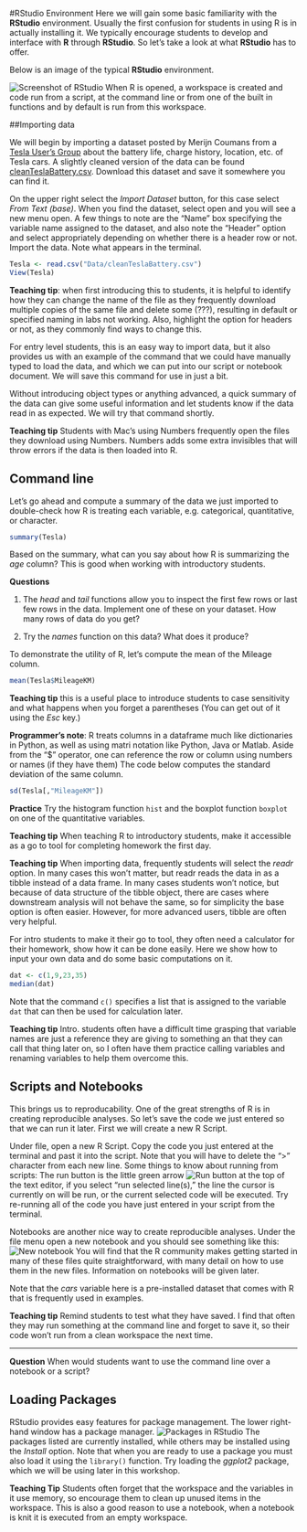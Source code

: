 
#RStudio Environment
Here we will gain some basic familiarity with the **RStudio** environment.  Usually the first confusion for students in using R is in actually installing it.  We typically encourage students to develop and interface with **R** through **RStudio**.  So let's take a look at what **RStudio** has to offer.  

Below is an image of the typical **RStudio** environment.

![Screenshot of RStudio](Images/RStudioInterface.png)
When R is opened, a workspace is created and code run from a script, at the command line or from one of the built in functions and by default is run from this workspace.


##Importing data

We will begin by importing a dataset posted by Merijn Coumans from a [Tesla User's Group](https://teslamotorsclub.com/tmc/threads/maxrange.35978/) about the battery life, charge history, location, etc. of Tesla cars.  A slightly cleaned version of the data can be found [cleanTeslaBattery.csv](Data/cleanTeslaBattery.csv).  Download this dataset and save it somewhere you can find it.

On the upper right select the *Import Dataset* button, for this case select *From Text (base)*.  When you find the dataset, select open and you will see a new menu open.  A few things to note are the "Name" box specifying the variable name assigned to the dataset, and also note the "Header" option and select appropriately depending on whether there is a header row or not.  Import the data.  Note what appears in the terminal.
```r
Tesla <- read.csv("Data/cleanTeslaBattery.csv")
View(Tesla)
```


**Teaching tip**: when first introducing this to students, it is helpful to identify how they can change the name of the file as they frequently download multiple copies of the same file and delete some (???), resulting in default or specified naming in labs not working.  Also, highlight the option for headers or not, as they commonly find ways to change this.

For entry level students, this is an easy way to import data, but it also provides us with an example of the command that we could have manually typed to load the data, and which we can put into our script or notebook document.  We will save this command for use in just a bit.

Without introducing object types or anything advanced, a quick summary of the data can give some useful information and let students know if the data read in as expected.  We will try that command shortly.


**Teaching tip** Students with Mac's using Numbers frequently open the files they download using Numbers.  Numbers adds some extra invisibles that will throw errors if the data is then loaded into R.


## Command line
Let's go ahead and compute a summary of the data we just imported to double-check how R is treating each variable, e.g. categorical, quantitative, or character.

```r
summary(Tesla)
```

Based on the summary, what can you say about how R is summarizing the *age* column?  This is good when working with introductory students.
  
   
**Questions**

1. The *head* and *tail* functions allow you to inspect the first few rows or last few rows in the data.  Implement one of these on your dataset.  How many rows of data do you get?

2. Try the *names* function on this data?  What does it produce?

To demonstrate the utility of R, let's compute the mean of the Mileage column.   
```r
mean(Tesla$MileageKM)
```


**Teaching tip**  this is a useful place to introduce students to case sensitivity and what happens when you forget a parentheses (You can get out of it using the *Esc* key.)


**Programmer's note**: R treats columns in a dataframe much like dictionaries in Python, as well as using matri notation like Python, Java or Matlab.  Aside from the "$" operator, one can reference the row or column using numbers or names (if they have them)  The code below computes the standard deviation of the same column.

```r
sd(Tesla[,"MileageKM"])
```

**Practice** Try the histogram function `hist` and the boxplot function `boxplot` on one of the quantitative variables.

**Teaching tip** When teaching R to introductory students, make it accessible as a go to tool for completing homework the first day.

**Teaching tip**  When importing data, frequently students will select the *readr* option.  In many cases this won't matter, but readr reads the data in as a tibble instead of a data frame. In many cases students won't notice, but because of data structure of the tibble object, there are cases where downstream analysis will not behave the same, so for simplicity the base option is often easier.  However, for more advanced users, tibble are often very helpful.

For intro students to make it their go to tool, they often need a calculator for their homework, show how it can be done easily.  Here we show how to input your own data and do some basic computations on it.
```r
dat <- c(1,9,23,35)
median(dat)
```
Note that the command `c()` specifies a list that is assigned to the variable `dat` that can then be used for calculation later.

**Teaching tip**  Intro. students often have a difficult time grasping that variable names are just a reference they are giving to something an that they can call that thing later on, so I often have them practice calling variables and renaming variables to help them overcome this.

## Scripts and Notebooks

This brings us to reproducability. One of the great strengths of R is in creating reproducible analyses. So let's save the code we just entered so that we can run it later.  First we will create a new R Script.

Under file, open a new R Script.  Copy the code you just entered at the terminal and past it into the script.  Note that you will have to delete the ">" character from each new line.  Some things to know about running from scripts:  The run button is the little green arrow ![Run button](Images/RunButton.png) at the top of the text editor, if you select "run selected line(s)," the line the cursor is currently on will be run, or the current selected code will be executed.  Try re-running all of the code you have just entered in your script from the terminal.

Notebooks are another nice way to create reproducible analyses.  Under the file menu open a new notebook and you should see something like this:
![New notebook](Images/RNotebook.png)
You will find that the R community makes getting started in many of these files quite straightforward, with many detail on how to use them in the new files. Information on notebooks will be given later.

Note that the *cars* variable here is a pre-installed dataset that comes with R that is frequently used in examples.



**Teaching tip** Remind students to test what they have saved.  I find that often they may run something at the command line and forget to save it, so their code won't run from a clean workspace the next time.

***
**Question** When would students want to use the command line over a notebook or a script?

## Loading Packages

RStudio provides easy features for package management.  The lower right-hand window has a package manager.
![Packages in RStudio](Images/RStudioPackages.png)
The packages listed are currently installed, while others may be installed using the *Install* option.  Note that when you are ready to use a package you must also load it using the `library()` function.  Try loading the *ggplot2* package, which we will be using later in this workshop.

**Teaching Tip** Students often forget that the workspace and the variables in it use memory, so encourage them to clean up unused items in the workspace.  This is also a good reason to use a notebook, when a notebook is knit it is executed from an empty workspace.

